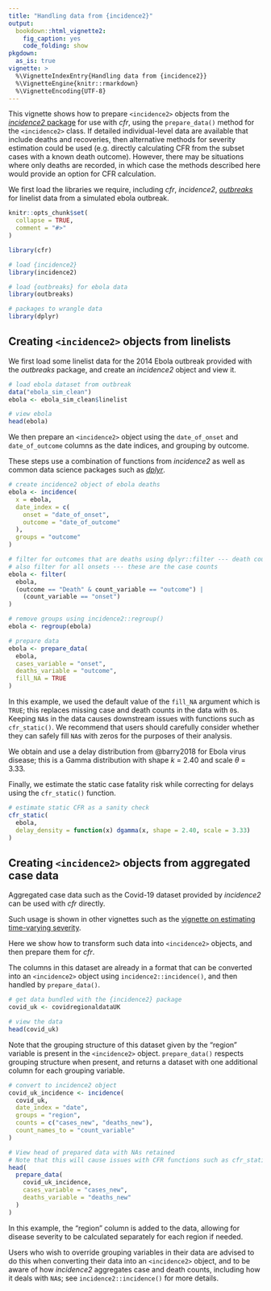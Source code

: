 ```yaml
---
title: "Handling data from {incidence2}"
output:
  bookdown::html_vignette2:
    fig_caption: yes
    code_folding: show
pkgdown:
  as_is: true
vignette: >
  %\VignetteIndexEntry{Handling data from {incidence2}}
  %\VignetteEngine{knitr::rmarkdown}
  %\VignetteEncoding{UTF-8}
---
```


This vignette shows how to prepare `<incidence2>` objects from the [_incidence2_ package](https://www.reconverse.org/incidence2/) for use with _cfr_, using the `prepare_data()` method for the `<incidence2>` class. If detailed individual-level data are available that include deaths and recoveries, then alternative methods for severity estimation could be used (e.g. directly calculating CFR from the subset cases with a known death outcome). However, there may be situations where only deaths are recorded, in which case the methods described here would provide an option for CFR calculation.

We first load the libraries we require, including _cfr_, _incidence2_, [_outbreaks_](https://www.reconverse.org/outbreaks/) for linelist data from a simulated ebola outbreak.

```r
knitr::opts_chunk$set(
  collapse = TRUE,
  comment = "#>"
)
```

```r
library(cfr)

# load {incidence2}
library(incidence2)

# load {outbreaks} for ebola data
library(outbreaks)

# packages to wrangle data
library(dplyr)
```

## Creating `<incidence2>` objects from linelists

We first load some linelist data for the 2014 Ebola outbreak provided with the _outbreaks_ package, and create an _incidence2_ object and view it.

```r
# load ebola dataset from outbreak
data("ebola_sim_clean")
ebola <- ebola_sim_clean$linelist

# view ebola
head(ebola)
```

We then prepare an `<incidence2>` object using the `date_of_onset` and `date_of_outcome` columns as the date indices, and grouping by outcome.

These steps use a combination of functions from _incidence2_ as well as common data science packages such as [_dplyr_](https://dplyr.tidyverse.org/).

```r
# create incidence2 object of ebola deaths
ebola <- incidence(
  x = ebola,
  date_index = c(
    onset = "date_of_onset",
    outcome = "date_of_outcome"
  ),
  groups = "outcome"
)

# filter for outcomes that are deaths using dplyr::filter --- death counts
# also filter for all onsets --- these are the case counts
ebola <- filter(
  ebola,
  (outcome == "Death" & count_variable == "outcome") |
    (count_variable == "onset")
)

# remove groups using incidence2::regroup()
ebola <- regroup(ebola)

# prepare data
ebola <- prepare_data(
  ebola,
  cases_variable = "onset",
  deaths_variable = "outcome",
  fill_NA = TRUE
)
```

In this example, we used the default value of the `fill_NA` argument which is `TRUE`; this replaces missing case and death counts in the data with `0`s.
Keeping `NA`s in the data causes downstream issues with functions such as `cfr_static()`.
We recommend that users should carefully consider whether they can safely fill `NA`s with zeros for the purposes of their analysis.

We obtain and use a delay distribution from @barry2018 for Ebola virus disease; this is a Gamma distribution with shape $k$ = 2.40 and scale $\theta$ = 3.33.

Finally, we estimate the static case fatality risk while correcting for delays using the `cfr_static()` function.

```r
# estimate static CFR as a sanity check
cfr_static(
  ebola,
  delay_density = function(x) dgamma(x, shape = 2.40, scale = 3.33)
)
```

## Creating `<incidence2>` objects from aggregated case data

Aggregated case data such as the Covid-19 dataset provided by _incidence2_ can be used with _cfr_ directly.

Such usage is shown in other vignettes such as the [vignette on estimating time-varying severity](cfr_time_varying_severity.html).

Here we show how to transform such data into `<incidence2>` objects, and then prepare them for _cfr_.

The columns in this dataset are already in a format that can be converted into an `<incidence2>` object using `incidence2::incidence()`, and then handled by `prepare_data()`.

```r
# get data bundled with the {incidence2} package
covid_uk <- covidregionaldataUK

# view the data
head(covid_uk)
```

Note that the grouping structure of this dataset given by the "region" variable is present in the `<incidence2>` object.
`prepare_data()` respects grouping structure when present, and returns a dataset with one additional column for each grouping variable.

```r
# convert to incidence2 object
covid_uk_incidence <- incidence(
  covid_uk,
  date_index = "date",
  groups = "region",
  counts = c("cases_new", "deaths_new"),
  count_names_to = "count_variable"
)

# View head of prepared data with NAs retained
# Note that this will cause issues with CFR functions such as cfr_static()
head(
  prepare_data(
    covid_uk_incidence,
    cases_variable = "cases_new",
    deaths_variable = "deaths_new"
  )
)
```

In this example, the "region" column is added to the data, allowing for disease severity to be calculated separately for each region if needed.

Users who wish to override grouping variables in their data are advised to do this when converting their data into an `<incidence2>` object, and to be aware of how _incidence2_ aggregates case and death counts, including how it deals with `NA`s; see `incidence2::incidence()` for more details.
